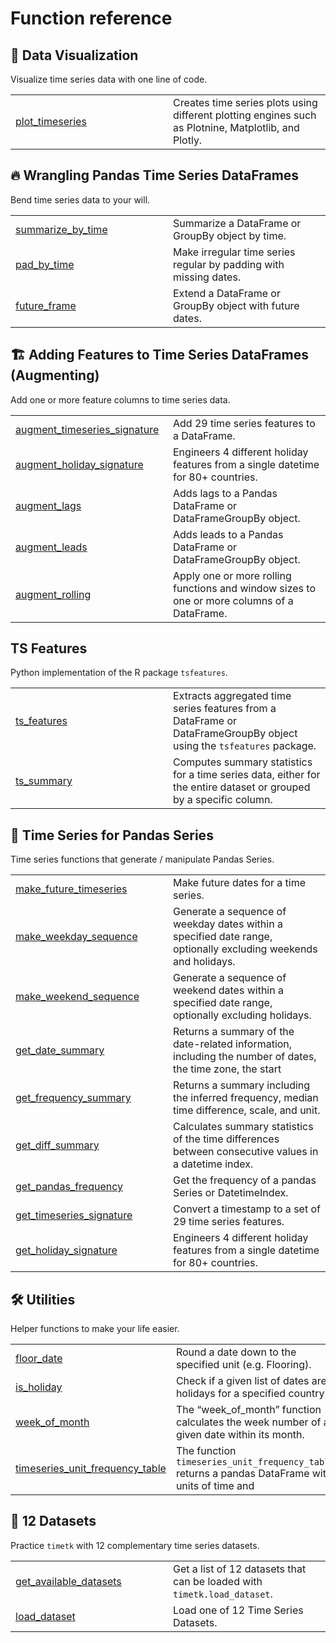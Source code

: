 # Function reference

## 🚀 Data Visualization

Visualize time series data with one line of code.

| | |
| --- | --- |
| [plot_timeseries](plot_timeseries.qmd#timetk.plot_timeseries) | Creates time series plots using different plotting engines such as Plotnine, Matplotlib, and Plotly. |

## 🔥 Wrangling Pandas Time Series DataFrames

Bend time series data to your will.

| | |
| --- | --- |
| [summarize_by_time](summarize_by_time.qmd#timetk.summarize_by_time) | Summarize a DataFrame or GroupBy object by time. |
| [pad_by_time](pad_by_time.qmd#timetk.pad_by_time) | Make irregular time series regular by padding with missing dates. |
| [future_frame](future_frame.qmd#timetk.future_frame) | Extend a DataFrame or GroupBy object with future dates. |

## 🏗️ Adding Features to Time Series DataFrames (Augmenting)

Add one or more feature columns to time series data.

| | |
| --- | --- |
| [augment_timeseries_signature](augment_timeseries_signature.qmd#timetk.augment_timeseries_signature) | Add 29 time series features to a DataFrame. |
| [augment_holiday_signature](augment_holiday_signature.qmd#timetk.augment_holiday_signature) | Engineers 4 different holiday features from a single datetime for 80+ countries. |
| [augment_lags](augment_lags.qmd#timetk.augment_lags) | Adds lags to a Pandas DataFrame or DataFrameGroupBy object. |
| [augment_leads](augment_leads.qmd#timetk.augment_leads) | Adds leads to a Pandas DataFrame or DataFrameGroupBy object. |
| [augment_rolling](augment_rolling.qmd#timetk.augment_rolling) | Apply one or more rolling functions and window sizes to one or more columns of a DataFrame. |

## TS Features

Python implementation of the R package `tsfeatures`.

| | |
| --- | --- |
| [ts_features](ts_features.qmd#timetk.ts_features) | Extracts aggregated time series features from a DataFrame or DataFrameGroupBy object using the `tsfeatures` package. |
| [ts_summary](ts_summary.qmd#timetk.ts_summary) | Computes summary statistics for a time series data, either for the entire dataset or grouped by a specific column. |

## 🐼 Time Series for Pandas Series

Time series functions that generate / manipulate Pandas Series.

| | |
| --- | --- |
| [make_future_timeseries](make_future_timeseries.qmd#timetk.make_future_timeseries) | Make future dates for a time series. |
| [make_weekday_sequence](make_weekday_sequence.qmd#timetk.make_weekday_sequence) | Generate a sequence of weekday dates within a specified date range, optionally excluding weekends and holidays. |
| [make_weekend_sequence](make_weekend_sequence.qmd#timetk.make_weekend_sequence) | Generate a sequence of weekend dates within a specified date range, optionally excluding holidays. |
| [get_date_summary](get_date_summary.qmd#timetk.get_date_summary) | Returns a summary of the date-related information, including the number of dates, the time zone, the start |
| [get_frequency_summary](get_frequency_summary.qmd#timetk.get_frequency_summary) | Returns a summary including the inferred frequency, median time difference, scale, and unit. |
| [get_diff_summary](get_diff_summary.qmd#timetk.get_diff_summary) | Calculates summary statistics of the time differences between consecutive values in a datetime index. |
| [get_pandas_frequency](get_pandas_frequency.qmd#timetk.get_pandas_frequency) | Get the frequency of a pandas Series or DatetimeIndex. |
| [get_timeseries_signature](get_timeseries_signature.qmd#timetk.get_timeseries_signature) | Convert a timestamp to a set of 29 time series features. |
| [get_holiday_signature](get_holiday_signature.qmd#timetk.get_holiday_signature) | Engineers 4 different holiday features from a single datetime for 80+ countries. |

## 🛠️ Utilities

Helper functions to make your life easier.

| | |
| --- | --- |
| [floor_date](floor_date.qmd#timetk.floor_date) | Round a date down to the specified unit (e.g. Flooring). |
| [is_holiday](is_holiday.qmd#timetk.is_holiday) | Check if a given list of dates are holidays for a specified country. |
| [week_of_month](week_of_month.qmd#timetk.week_of_month) | The "week_of_month" function calculates the week number of a given date within its month. |
| [timeseries_unit_frequency_table](timeseries_unit_frequency_table.qmd#timetk.timeseries_unit_frequency_table) | The function `timeseries_unit_frequency_table` returns a pandas DataFrame with units of time and |

## 💾 12 Datasets

Practice `timetk` with 12 complementary time series datasets.

| | |
| --- | --- |
| [get_available_datasets](get_available_datasets.qmd#timetk.datasets.get_datasets.get_available_datasets) | Get a list of 12 datasets that can be loaded with `timetk.load_dataset`. |
| [load_dataset](load_dataset.qmd#timetk.datasets.get_datasets.load_dataset) | Load one of 12 Time Series Datasets. |